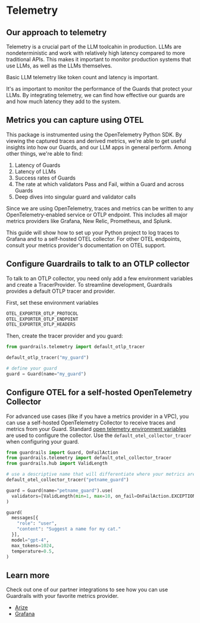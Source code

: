 # Telemetry

## Our approach to telemetry

Telemetry is a crucial part of the LLM toolcahin in production. LLMs are nondeterministic and work with relatively high latency compared to more traditional APIs. This makes it important to monitor production systems that use LLMs, as well as the LLMs themselves. 

Basic LLM telemetry like token count and latency is important.

It's as important to monitor the performance of the Guards that protect your LLMs.
By integrating telemetry, we can find how effective our guards are and how much latency they add to the system.


## Metrics you can capture using OTEL

This package is instrumented using the OpenTelemetry Python SDK. By viewing the captured traces and derived metrics, we're able to get useful insights into how our Guards, and our LLM apps in general perform. Among other things, we're able to find:

1. Latency of Guards
2. Latency of LLMs
3. Success rates of Guards
4. The rate at which validators Pass and Fail, within a Guard and across Guards
5. Deep dives into singular guard and validator calls

Since we are using OpenTelemetry, traces and metrics can be written to any OpenTelemetry-enabled service or OTLP endpoint. This includes all major metrics providers like Grafana, New Relic, Prometheus, and Splunk. 

This guide will show how to set up your Python project to log traces to Grafana and to a self-hosted OTEL collector. For other OTEL endpoints, consult your metrics provider's documentation on OTEL support.

## Configure Guardrails to talk to an OTLP collector

To talk to an OTLP collector, you need only add a few environment variables and create a TracerProvider.  To streamline development, Guardrails provides a default OTLP tracer and provider.

First, set these environment variables

```bash
OTEL_EXPORTER_OTLP_PROTOCOL
OTEL_EXPORTER_OTLP_ENDPOINT
OTEL_EXPORTER_OTLP_HEADERS
```

Then, create the tracer provider and you guard:

```python
from guardrails.telemetry import default_otlp_tracer

default_otlp_tracer("my_guard")

# define your guard
guard = Guard(name="my_guard")
```

## Configure OTEL for a self-hosted OpenTelemetry Collector

For advanced use cases (like if you have a metrics provider in a VPC), you can use a self-hosted OpenTelemetry Collector to receive traces and metrics from your Guard.
Standard [open telemetry environment variables](https://opentelemetry.io/docs/languages/python/exporters/) are used to configure the collector. Use the `default_otel_collector_tracer` when configuring your guard.

```python
from guardrails import Guard, OnFailAction
from guardrails.telemetry import default_otel_collector_tracer
from guardrails.hub import ValidLength

# use a descriptive name that will differentiate where your metrics are stored
default_otel_collector_tracer("petname_guard")

guard = Guard(name="petname_guard").use(
  validators=[ValidLength(min=1, max=10, on_fail=OnFailAction.EXCEPTION)],
)

guard(
  messages[{
    "role": "user",
    "content": "Suggest a name for my cat."
  }],
  model="gpt-4",
  max_tokens=1024,
  temperature=0.5,
)
```

## Learn more
Check out one of our partner integrations to see how you can use Guardrails with your favorite metrics provider.

- [Arize](https://docs.arize.com/arize/large-language-models/guardrails)
- [Grafana](/docs/integrations/telemetry/grafana)